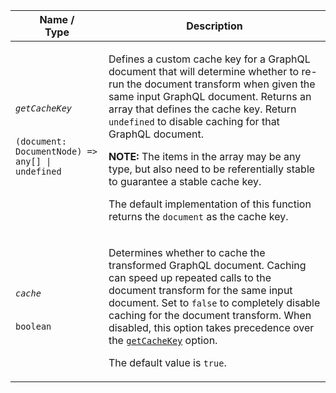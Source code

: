 <table class="field-table api-ref">

<thead>
    <tr>
      <th>Name /<br/>Type</th>
      <th>Description</th>
    </tr>
  </thead>

<tbody>

<tr>
<td>

###### `getCacheKey`

`(document: DocumentNode) => any[] | undefined`
</td>

<td>

Defines a custom cache key for a GraphQL document that will determine whether to re-run the document transform when given the same input GraphQL document. Returns an array that defines the cache key. Return `undefined` to disable caching for that GraphQL document.

**NOTE:** The items in the array may be any type, but also need to be referentially stable to guarantee a stable cache key.

The default implementation of this function returns the `document` as the cache key.
</td>
</tr>

<tr>
<td>

###### `cache`

`boolean`
</td>

<td>

Determines whether to cache the transformed GraphQL document. Caching can speed up repeated calls to the document transform for the same input document. Set to `false` to completely disable caching for the document transform. When disabled, this option takes precedence over the [`getCacheKey`](#getcachekey) option.

The default value is `true`.
</td>
</tr>


</tbody>

</table>

